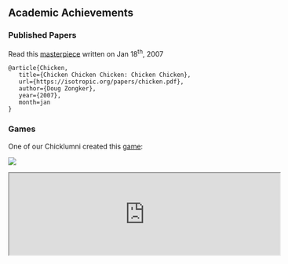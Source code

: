 
## Academic Achievements

### Published Papers

Read this [masterpiece](/chicken.pdf) written on Jan 18<sup>th</sup>, 2007

```
@article{Chicken,
   title={Chicken Chicken Chicken: Chicken Chicken},
   url={https://isotropic.org/papers/chicken.pdf},
   author={Doug Zongker},
   year={2007},
   month=jan
}
```

### Games

One of our Chicklumni created this [game](https://cianokias.itch.io/wild-chicken-university):

<Image
      src="/images/WCU_Game_Banner.webp"
      width={500}
      height={500}
    />

<iframe src="https://itch.io/embed/1361579" width="552" height="167"><a href="https://cianokias.itch.io/wild-chicken-university">野鸡大学 by Ziduan</a></iframe>
